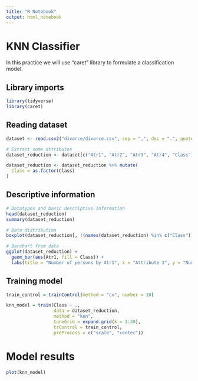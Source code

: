 ```yaml
---
title: "R Notebook"
output: html_notebook
---
```


# KNN Classifier

In this practice we will use "caret" library to formulate a classification model.

## Library imports

```r
library(tidyverse)
library(caret)
```

## Reading dataset

```r
dataset <- read.csv2("divorce/divorce.csv", sep = ",", dec = ".", quote = "\"", header = TRUE)

# Extract some attributes
dataset_reduction <- dataset[c("Atr1", "Atr2", "Atr3", "Atr4", "Class")]

dataset_reduction <- dataset_reduction %>% mutate(
  Class = as.factor(Class)
)
```

## Descriptive information

```r
# Datatypes and basic descriptive information
head(dataset_reduction)
summary(dataset_reduction)

# Data distribution
boxplot(dataset_reduction[, !(names(dataset_reduction) %in% c("Class"))])

# Barchart from data
ggplot(dataset_reduction) + 
  geom_bar(aes(Atr1, fill = Class)) +
  labs(title = "Number of persons by Atr1", x = "Attribute 1", y = "Number of persons")
```

## Training model

```r
train_control = trainControl(method = "cv", number = 10)

knn_model = train(Class ~ .,
                  data = dataset_reduction,
                  method = "knn",
                  tuneGrid = expand.grid(k = 1:30),
                  trControl = train_control,
                  preProcess = c("scale", "center"))
```

# Model results

```r
plot(knn_model)
```

